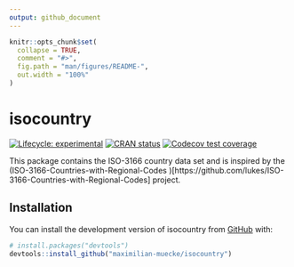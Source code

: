```yaml
---
output: github_document
---
```


<!-- README.md is generated from README.Rmd. Please edit that file -->

```r
knitr::opts_chunk$set(
  collapse = TRUE,
  comment = "#>",
  fig.path = "man/figures/README-",
  out.width = "100%"
)
```

# isocountry

<!-- badges: start -->
[![Lifecycle: experimental](https://img.shields.io/badge/lifecycle-experimental-orange.svg)](https://lifecycle.r-lib.org/articles/stages.html#experimental)
[![CRAN status](https://www.r-pkg.org/badges/version/isocountry)](https://CRAN.R-project.org/package=isocountry)
[![Codecov test coverage](https://codecov.io/gh/maximilian-muecke/isocountry/branch/main/graph/badge.svg)](https://app.codecov.io/gh/maximilian-muecke/isocountry?branch=main)
<!-- badges: end -->

This package contains the ISO-3166 country data set and is inspired by the (ISO-3166-Countries-with-Regional-Codes
)[https://github.com/lukes/ISO-3166-Countries-with-Regional-Codes] project.

## Installation

You can install the development version of isocountry from [GitHub](https://github.com/) with:

``` r
# install.packages("devtools")
devtools::install_github("maximilian-muecke/isocountry")
```
